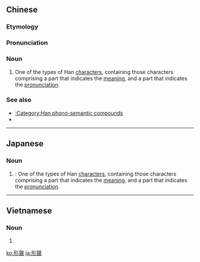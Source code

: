 {{also|形声}}
==Chinese==
{{zh-forms|s=形声}}

===Etymology===
{{rfe|zh|Cognate with the {{etyl|ja|-}} {{ja-l|形声|けいせい|keisei}}?}}

===Pronunciation===
{{zh-pron
|m=xíngshēng
|c=jing4 sing1
|mn=qz:hêng-siaⁿ/xm,zz:hêng-seng
|cat=n
}}

===Noun===
{{zh-noun}}

# One of the types of Han [[character]]s, containing those characters comprising a part that indicates the [[meaning]], and a part that indicates the [[pronunciation]].

===See also===
* [[:Category:Han phono-semantic compounds]]
* {{zh-l|六書}}

----

==Japanese==
{{ja-kanjitab|yomi=o|けい|せい}}

===Noun===
{{ja-noun|けいせい|shin=形声}}

# {{kyujitai spelling of|形声|sort=けいせい}}: One of the types of Han [[character]]s, containing those characters comprising a part that indicates the [[meaning]], and a part that indicates the [[pronunciation]].
----

==Vietnamese==
{{vi-hantutab}}

===Noun===
{{vi-hantu}}

# {{han tu form of|hình thanh|One of the types of Han [[character]]s, containing those characters comprising a part that indicates the [[meaning]], and a part that indicates the [[pronunciation]].}}
[[ko:形聲]]
[[ja:形聲]]